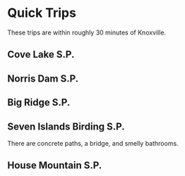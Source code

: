 # Quick Trips {#quick-trips}

These trips are within roughly 30 minutes of Knoxville.

## Cove Lake S.P.
## Norris Dam S.P.
## Big Ridge S.P.
## Seven Islands Birding S.P.
There are concrete paths, a bridge, and smelly bathrooms.  

## House Mountain S.P.
